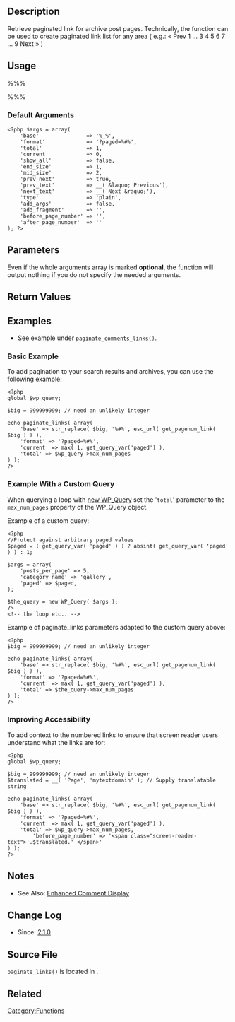 {{Languages|
{{en|Function_Reference/paginate_links}}
{{ja|関数リファレンス/paginate_links}}
}}

== Description ==

Retrieve paginated link for archive post pages. Technically, the function can be used to create paginated link list for any area ( e.g.: « Prev 1 … 3 4 5 6 7 … 9 Next » )
== Usage ==

%%%<?php echo paginate_links( $args ); ?>%%%

===Default Arguments===

<pre>
<?php $args = array(
	'base'               => '%_%',
	'format'             => '?paged=%#%',
	'total'              => 1,
	'current'            => 0,
	'show_all'           => false,
	'end_size'           => 1,
	'mid_size'           => 2,
	'prev_next'          => true,
	'prev_text'          => __('&laquo; Previous'),
	'next_text'          => __('Next &raquo;'),
	'type'               => 'plain',
	'add_args'           => false,
	'add_fragment'       => '',
	'before_page_number' => '',
	'after_page_number'  => ''
); ?>
</pre>

== Parameters ==

Even if the whole arguments array is marked '''optional''', the function will output nothing if you do not specify the needed arguments.

{{Parameter|base|string|Used to reference the url, which will be used to create the paginated links. The default value '<tt>%_%</tt>' in '<tt>http://example.com/all_posts.php%_%</tt>' is replaced by '<tt>format</tt>' argument (see below).|optional|'%_%'}}

{{Parameter|format|string|<nowiki>Used for Pagination structure. The default value is '?page=%#%', If using pretty permalinks this would be '/page/%#%', where the '%#%' is replaced by the page number.</nowiki>|optional|<nowiki>'?page=%#%'</nowiki>}}

{{Parameter|total|integer|The total amount of pages.|optional|1}}

{{Parameter|current|integer|The current page number.|optional|0}}

{{Parameter|show_all|boolean|If set to True, then it will show all of the pages instead of a short list of the pages near the current page. By default, the '<tt>show_all</tt>' is set to false and controlled by the '<tt>end_size</tt>' and '<tt>mid_size</tt>' arguments.|optional|False}}

{{Parameter|end_size|integer|How many numbers on either the start and the end list edges.|optional|1}}

{{Parameter|mid_size|integer|How many numbers to either side of current page, but not including current page.|optional|2}}

{{Parameter|prev_next|boolean|Whether to include the previous and next links in the list or not.|optional|True}}

{{Parameter|prev_text|string|The previous page text. Works only if '<tt>prev_next</tt>' argument is set to true.|optional|__('&laquo; Previous')}}

{{Parameter|next_text|string|The next page text. Works only if '<tt>prev_next</tt>' argument is set to true.|optional|__('Next &raquo;')}}

{{Parameter|type|string|Controls format of the returned value. Possible values are:
<ul>
<li>'<tt>plain</tt>' - A string with the links separated by a newline character.</li>
<li>'<tt>array</tt>' - An array of the paginated link list to offer full control of display.</li>
<li>'<tt>list</tt>' - Unordered [[wikipedia:HTML|HTML]] list. </li>
</ul>
|optional|'plain'}}

{{Parameter|add_args|array|An array of query args to add.|optional|false}}

{{Parameter|add_fragment|string|A string to append to each link.|optional}}

{{Parameter|before_page_number|string|A string to appear before the page number.|optional}}

{{Parameter|after_page_number|string|A string to append after the page number.|optional}}

== Return Values ==
{{Return|mixed|array&#124;string|String or array of page links.}}

== Examples ==

* See example under [[Function_Reference/paginate_comments_links|<tt>paginate_comments_links()</tt>]].

=== Basic Example ===
To add pagination to your search results and archives, you can use the following example:
<pre>
<?php
global $wp_query;

$big = 999999999; // need an unlikely integer

echo paginate_links( array(
	'base' => str_replace( $big, '%#%', esc_url( get_pagenum_link( $big ) ) ),
	'format' => '?paged=%#%',
	'current' => max( 1, get_query_var('paged') ),
	'total' => $wp_query->max_num_pages
) );
?>
</pre>

=== Example With a Custom Query ===

When querying a loop with [[Function_Reference/WP_Query|new WP_Query]] set the '<tt>total</tt>' parameter to the <tt>max_num_pages</tt> property of the WP_Query object.

Example of a custom query:
<pre>
<?php
//Protect against arbitrary paged values
$paged = ( get_query_var( 'paged' ) ) ? absint( get_query_var( 'paged' ) ) : 1;

$args = array(
	'posts_per_page' => 5,
	'category_name' => 'gallery',
	'paged' => $paged,
);

$the_query = new WP_Query( $args );
?>
<!-- the loop etc.. -->
</pre>

Example of paginate_links parameters adapted to the custom query above:
<pre><?php
$big = 999999999; // need an unlikely integer

echo paginate_links( array(
	'base' => str_replace( $big, '%#%', esc_url( get_pagenum_link( $big ) ) ),
	'format' => '?paged=%#%',
	'current' => max( 1, get_query_var('paged') ),
	'total' => $the_query->max_num_pages
) );
?>
</pre>

=== Improving Accessibility ===
To add context to the numbered links to ensure that screen reader users understand what the links are for:
<pre>
<?php
global $wp_query;

$big = 999999999; // need an unlikely integer
$translated = __( 'Page', 'mytextdomain' ); // Supply translatable string

echo paginate_links( array(
	'base' => str_replace( $big, '%#%', esc_url( get_pagenum_link( $big ) ) ),
	'format' => '?paged=%#%',
	'current' => max( 1, get_query_var('paged') ),
	'total' => $wp_query->max_num_pages,
        'before_page_number' => '<span class="screen-reader-text">'.$translated.' </span>'
) );
?>
</pre>

== Notes ==

* See Also: [[Migrating Plugins and Themes to 2.7/Enhanced Comment Display | Enhanced Comment Display]]

== Change Log ==

* Since: [[Version 2.1|2.1.0]]

== Source File ==

<tt>paginate_links()</tt> is located in {{Trac|wp-includes/general-template.php}}.

== Related ==
{{Pagination}}

[[Category:Functions]]